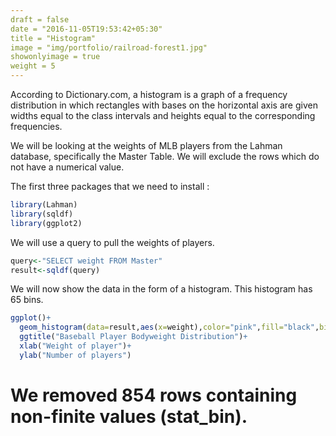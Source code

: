 ```yaml
---
draft = false
date = "2016-11-05T19:53:42+05:30" 
title = "Histogram" 
image = "img/portfolio/railroad-forest1.jpg"
showonlyimage = true
weight = 5
---
```


According to Dictionary.com, a histogram is a graph of a frequency distribution in which rectangles with bases on the horizontal axis are given widths equal to the class intervals and heights equal to the corresponding frequencies.
<!--more-->
 
We will be looking at the weights of MLB players from the Lahman database, specifically the Master Table. We will exclude the rows which do not have a numerical value.

The first three packages that we need to install :


```r
library(Lahman)
library(sqldf)
library(ggplot2)
```

We will use a query to pull the weights of players. 

```r
query<-"SELECT weight FROM Master"
result<-sqldf(query)
```

We will now show the data in the form of a histogram. This histogram has 65 bins.

```r
ggplot()+
  geom_histogram(data=result,aes(x=weight),color="pink",fill="black",bins=65)+
  ggtitle("Baseball Player Bodyweight Distribution")+
  xlab("Weight of player")+
  ylab("Number of players")
```  
  
# We removed 854 rows containing non-finite values (stat_bin).
